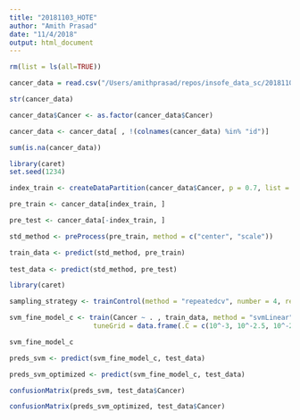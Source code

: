 ```yaml
---
title: "20181103_HOTE"
author: "Amith Prasad"
date: "11/4/2018"
output: html_document
---
```


```r
rm(list = ls(all=TRUE))
```

```r
cancer_data = read.csv("/Users/amithprasad/repos/insofe_data_sc/20181103/20181103_Batch47_CSE7305c_SVM_Lab/cancer_diagnosis.csv")
```

```r
str(cancer_data)
```

```r
cancer_data$Cancer <- as.factor(cancer_data$Cancer)
```

```r
cancer_data <- cancer_data[ , !(colnames(cancer_data) %in% "id")]
```

```r
sum(is.na(cancer_data))
```

```r
library(caret)
set.seed(1234)

index_train <- createDataPartition(cancer_data$Cancer, p = 0.7, list = F)

pre_train <- cancer_data[index_train, ]

pre_test <- cancer_data[-index_train, ]
```

```r
std_method <- preProcess(pre_train, method = c("center", "scale"))

train_data <- predict(std_method, pre_train)
 
test_data <- predict(std_method, pre_test)
```


```r
library(caret)

sampling_strategy <- trainControl(method = "repeatedcv", number = 4, repeats = 10)

svm_fine_model_c <- train(Cancer ~ . , train_data, method = "svmLinear",
                     tuneGrid = data.frame(.C = c(10^-3, 10^-2.5, 10^-2.1, 10^-1.5, 10^-1.2, 10^-0.6)), trControl = sampling_strategy, metric = "Recall")

svm_fine_model_c
```

```r
preds_svm <- predict(svm_fine_model_c, test_data)

preds_svm_optimized <- predict(svm_fine_model_c, test_data)

confusionMatrix(preds_svm, test_data$Cancer)

confusionMatrix(preds_svm_optimized, test_data$Cancer)
```





